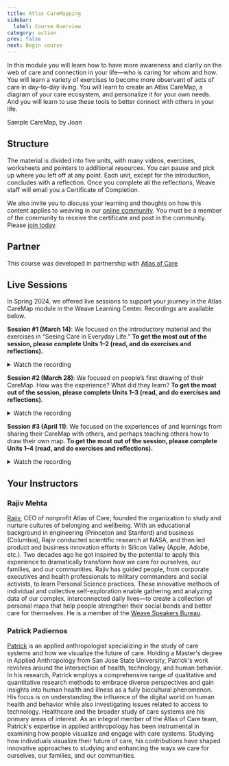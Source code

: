 ```yaml
---
title: Atlas CareMapping
sidebar:
  label: Course Overview
category: action
prev: false
next: Begin course
---
```




In this module you will learn how to have more awareness and clarity on the web of care and connection in your life—who is caring for whom and how. You will learn a variety of exercises to become more observant of acts of care in day-to-day living. You will learn to create an Atlas CareMap, a diagram of your care ecosystem, and personalize it for your own needs. And you will learn to use these tools to better connect with others in your life.

<Picture src={sampleMap} alt="Sample caremap drawn on a worksheet, containing two house shapes each containing stick figures labeled with names, with enclosing circles labeled Near, Middle, and Far with additional people in each ring" />
<figcaption>Sample CareMap, by Joan</figcaption>

## Structure

The material is divided into five units, with many videos, exercises, worksheets and pointers to additional resources. You can pause and pick up where you left off at any point. Each unit, except for the introduction, concludes with a reflection. Once you complete all the reflections, Weave staff will email you a Certificate of Completion.

We also invite you to discuss your learning and thoughts on how this content applies to weaving in our [online community](https://community.weavers.org/pages/welcome). You must be a member of the community to receive the certificate and post in the community. Please [join today](https://community.weavers.org/pages/welcome).

## Partner

This course was developed in partnership with [Atlas of Care](https://atlasofcaregiving.com)

## Live Sessions

In Spring 2024, we offered live sessions to support your journey in the Atlas CareMap module in the Weave Learning Center. Recordings are available below.

**Session #1 (March 14)**: We focused on the introductory material and the exercises in “Seeing Care in Everyday Life.” **To get the most out of the session, please complete Units 1–2 (read, and do exercises and reflections).**

<details>
  <summary>Watch the recording</summary>
  <Embed src="https://player.vimeo.com/video/923444794" />
</details>
 
**Session #2 (March 28)**: We focused on people’s first drawing of their CareMap. How was the experience? What did they learn? **To get the most out of the session, please complete Units 1–3 (read, and do exercises and reflections).**

<details>
  <summary>Watch the recording</summary>
  <Embed src="https://player.vimeo.com/video/928569803" />
</details>
 
**Session #3 (April 11)**: We focused on the experiences of and learnings from sharing their CareMap with others, and perhaps teaching others how to draw their own map. **To get the most out of the session, please complete Units 1–4 (read, and do exercises and reflections).**
 
<details>
  <summary>Watch the recording</summary>
  <Embed src="https://player.vimeo.com/video/933382967" />
</details>

## Your Instructors

### Rajiv Mehta

<Headshot src={headshotRajiv} alt="Headshot of Rajiv Mehta" />

[Rajiv](https://www.linkedin.com/in/rajivmehta0/), CEO of nonprofit Atlas of Care, founded the organization to study and nurture cultures of belonging and wellbeing. With an educational background in engineering (Princeton and Stanford) and business (Columbia), Rajiv conducted scientific research at NASA, and then led product and business innovation efforts in Silicon Valley (Apple, Adobe, etc.). Two decades ago he got inspired by the potential to apply this experience to dramatically transform how we care for ourselves, our families, and our communities. Rajiv has guided people, from corporate executives and health professionals to military commanders and social activists, to learn Personal Science practices. These innovative methods of individual and collective self-exploration enable gathering and analyzing data of our complex, interconnected daily lives—to create a collection of personal maps that help people strengthen their social bonds and better care for themselves. He is a member of the [Weave Speakers Bureau](https://community.weavers.org/db/speakers-bureau/record/rajiv-mehta).

### Patrick Padiernos

<Headshot src={headshotPatrick} alt="Headshot of Patrick Padiernos" />

[Patrick](https://www.linkedin.com/in/trickryan/) is an applied anthropologist specializing in the study of care systems and how we visualize the future of care. Holding a Master's degree in Applied Anthropology from San Jose State University, Patrick's work revolves around the intersection of health, technology, and human behavior. In his research, Patrick employs a comprehensive range of qualitative and quantitative research methods to embrace diverse perspectives and gain insights into human health and illness as a fully biocultural phenomenon. His focus is on understanding the influence of the digital world on human health and behavior while also investigating issues related to access to technology. Healthcare and the broader study of care systems are his primary areas of interest. As an integral member of the Atlas of Care team, Patrick's expertise in applied anthropology has been instrumental in examining how people visualize and engage with care systems. Studying how individuals visualize their future of care, his contributions have shaped innovative approaches to studying and enhancing the ways we care for ourselves, our families, and our communities.
